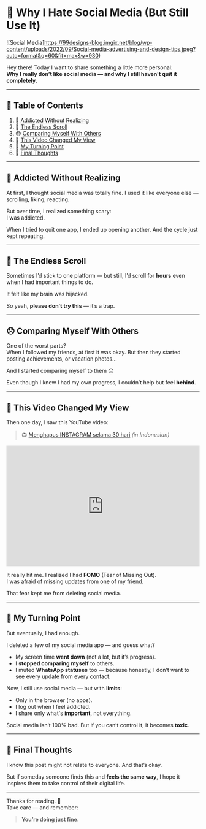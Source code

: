 # 😤 Why I Hate Social Media (But Still Use It)

![Social Media]https://99designs-blog.imgix.net/blog/wp-content/uploads/2022/09/Social-media-advertising-and-design-tips.jpeg?auto=format&q=60&fit=max&w=930)

Hey there! Today I want to share something a little more personal:  
**Why I really don’t like social media — and why I still haven't quit it completely.**

---

## 📑 Table of Contents

1. 📱 [Addicted Without Realizing](#addicted-without-realizing)  
2. 🔁 [The Endless Scroll](#the-endless-scroll)  
3. 😞 [Comparing Myself With Others](#comparing-myself-with-others)  
4. 🎥 [This Video Changed My View](#this-video-changed-my-view)  
5. 🧠 [My Turning Point](#my-turning-point)  
6. 💬 [Final Thoughts](#final-thoughts)

---

<a id="addicted-without-realizing"></a>
## 📱 Addicted Without Realizing

At first, I thought social media was totally fine. I used it like everyone else — scrolling, liking, reacting.

But over time, I realized something scary:  
I was addicted.

When I tried to quit one app, I ended up opening another. And the cycle just kept repeating.

---

<a id="the-endless-scroll"></a>
## 🔁 The Endless Scroll

Sometimes I’d stick to one platform — but still, I’d scroll for **hours** even when I had important things to do.

It felt like my brain was hijacked.

So yeah, **please don’t try this** — it’s a trap.

---

<a id="comparing-myself-with-others"></a>
## 😞 Comparing Myself With Others

One of the worst parts?  
When I followed my friends, at first it was okay. But then they started posting achievements, or vacation photos...

And I started comparing myself to them 😔

Even though I knew I had my own progress, I couldn’t help but feel **behind**.

---

<a id="this-video-changed-my-view"></a>
## 🎥 This Video Changed My View

Then one day, I saw this YouTube video:  
> 📺 [Menghapus INSTAGRAM selama 30 hari](https://youtu.be/9_s1eyrzWy0?si=khOFsPkXVRSh3fyx) *(in Indonesian)*

<iframe width="100%" height="315" src="https://www.youtube.com/embed/9_s1eyrzWy0" title="Menghapus INSTAGRAM selama 30 hari" frameborder="0" allowfullscreen></iframe>

It really hit me. I realized I had **FOMO** (Fear of Missing Out).  
I was afraid of missing updates from one of my friend.

That fear kept me from deleting social media.

---

<a id="my-turning-point"></a>
## 🧠 My Turning Point

But eventually, I had enough.

I deleted a few of my social media app — and guess what?

- My screen time **went down** (not a lot, but it’s progress).
- I **stopped comparing myself** to others.
- I muted **WhatsApp statuses** too — because honestly, I don’t want to see every update from every contact.

Now, I still use social media — but with **limits**:
- Only in the browser (no apps).
- I log out when I feel addicted.
- I share only what's **important**, not everything.

Social media isn’t 100% bad. But if you can’t control it, it becomes **toxic**.

---

<a id="final-thoughts"></a>
## 💬 Final Thoughts

I know this post might not relate to everyone. And that’s okay.

But if someday someone finds this and **feels the same way**, I hope it inspires them to take control of their digital life.

---

Thanks for reading. 🙏  
Take care — and remember: 

>**You’re doing just fine.**


